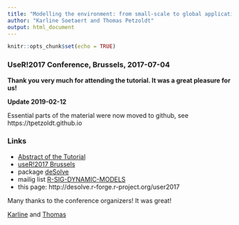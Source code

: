 ---
title: "Modelling the environment: from small-scale to global applications"
author: "Karline Soetaert and Thomas Petzoldt"
output: html_document
---

```{r setup, include=FALSE}
knitr::opts_chunk$set(echo = TRUE)
```

### UseR!2017 Conference, Brussels, 2017-07-04


**Thank you very much for attending the tutorial. It was a great pleasure for us!** 


**Update 2019-02-12**

Essential parts of the material were now moved to github, see https://tpetzoldt.github.io

<!---
We are planning to make main parts of the course material permamently available. Currently, everything is still there:

* online readable at: http://limno-live.hydro.tu-dresden.de/user2017 or
* as ZIP-file for download from http://limno-live.hydro.tu-dresden.de/download
--->

<!---
### Part 1: Introduction

* [Introduction and basics](1.0-basics/tutorial.pdf)
* [Forcing functions and events](2.1-forcing+events/desolve-forcing.html) 
* [Fitting parameters](2.2-fitting-parameters/index.html)

### Part 2: Special topics

* [Speeding up](2.4-compiled-code/desolve-compiled.html)
* [Web interfaces with shiny](2.5-desolve-shiny/desolve-shiny.html)
* [Complex models with rodeo](2.6-rodeo)
* [A multidimensional model](2.7-ocean)
--->


### Links

* [Abstract of the Tutorial](https://www.user2017.brussels/uploads/Karline_Rtutorial2017.html)
* [useR!2017 Brussels](https://user2017.brussels/)
* package [deSolve](http://desolve.r-forge.r-project.org)
* mailig list  [R-SIG-DYNAMIC-MODELS](https://stat.ethz.ch/mailman/listinfo/r-sig-dynamic-models)
* this page: http://desolve.r-forge.r-project.org/user2017

Many thanks to the conference organizers! It was great!

[Karline](http://www.marinebiology.ugent.be/node/78331) and [Thomas](https://tu-dresden.de/Members/thomas.petzoldt)

